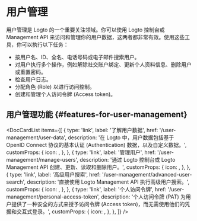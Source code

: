 
# 用户管理

用户管理是 Logto 的一个重要关注领域。你可以使用 Logto 控制台或 Management API 来访问和管理你的用户数据，这两者都非常有效。使用这些工具，你可以执行以下任务：

- 按用户名、ID、全名、电话号码或电子邮件搜索用户。
- 对用户执行多个操作，例如解除社交账户绑定、更新个人资料信息、删除用户或重置密码。
- 检查用户日志。
- 分配角色 (Role) 以进行访问控制。
- 创建和管理个人访问令牌 (Access token)。

## 用户管理功能 \{#features-for-user-management}

<DocCardList
  items={[
    {
      type: 'link',
      label: '了解用户数据',
      href: '/user-management/user-data',
      description:
        '在 Logto 中，用户数据包括基于 OpenID Connect 协议的基本认证 (Authentication) 数据，以及自定义数据。',
      customProps: {
        icon: <DatabaseIcon />,
      },
    },
    {
      type: 'link',
      label: '管理用户',
      href: '/user-management/manage-users',
      description: '通过 Logto 控制台或 Logto Management API 创建、更新、读取和删除用户。',
      customProps: {
        icon: <GearIcon />,
      },
    },
    {
      type: 'link',
      label: '高级用户搜索',
      href: '/user-management/advanced-user-search',
      description: '直接使用 Logto Management API 执行高级用户搜索。',
      customProps: {
        icon: <SearchIcon />,
      },
    },
    {
      type: 'link',
      label: '个人访问令牌',
      href: '/user-management/personal-access-token',
      description:
        '个人访问令牌 (PAT) 为用户提供了一种安全的方式来授予访问令牌 (Access token)，而无需使用他们的凭据和交互式登录。',
      customProps: {
        icon: <KeyIcon />,
      },
    },
  ]}
/>
